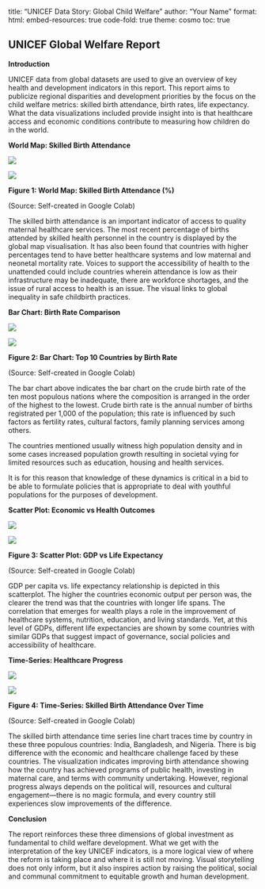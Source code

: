 title: "UNICEF Data Story: Global Child Welfare" author: "Your Name" format: html: embed-resources: true code-fold: true theme: cosmo toc: true

## UNICEF Global Welfare Report

**Introduction**

UNICEF data from global datasets are used to give an overview of key health and development indicators in this report. This report aims to publicize regional disparities and development priorities by the focus on the child welfare metrics: skilled birth attendance, birth rates, life expectancy. What the data visualizations included provide insight into is that healthcare access and economic conditions contribute to measuring how children do in the world.

**World Map: Skilled Birth Attendance**

![](images/paste-4.png)

![](images/paste-11.png)

**Figure 1: World Map: Skilled Birth Attendance (%)**

(Source: Self-created in Google Colab)

The skilled birth attendance is an important indicator of access to quality maternal healthcare services. The most recent percentage of births attended by skilled health personnel in the country is displayed by the global map visualisation. It has also been found that countries with higher percentages tend to have better healthcare systems and low maternal and neonetal mortality rate. Voices to support the accessibility of health to the unattended could include countries wherein attendance is low as their infrastructure may be inadequate, there are workforce shortages, and the issue of rural access to health is an issue. The visual links to global inequality in safe childbirth practices.

**Bar Chart: Birth Rate Comparison**

![](images/paste-12.png)

![](images/paste-13.png)

**Figure 2: Bar Chart: Top 10 Countries by Birth Rate**

(Source: Self-created in Google Colab)

The bar chart above indicates the bar chart on the crude birth rate of the ten most populous nations where the composition is arranged in the order of the highest to the lowest. Crude birth rate is the annual number of births registrated per 1,000 of the population; this rate is influenced by such factors as fertility rates, cultural factors, family planning services among others.

The countries mentioned usually witness high population density and in some cases increased population growth resulting in societal vying for limited resources such as education, housing and health services.

It is for this reason that knowledge of these dynamics is critical in a bid to be able to formulate policies that is appropriate to deal with youthful populations for the purposes of development.

**Scatter Plot: Economic vs Health Outcomes**

![](images/paste-14.png)

![](images/paste-15.png)

**Figure 3: Scatter Plot: GDP vs Life Expectancy**

(Source: Self-created in Google Colab)

GDP per capita vs. life expectancy relationship is depicted in this scatterplot. The higher the countries economic output per person was, the clearer the trend was that the countries with longer life spans. The correlation that emerges for wealth plays a role in the improvement of healthcare systems, nutrition, education, and living standards. Yet, at this level of GDPs, different life expectancies are shown by some countries with similar GDPs that suggest impact of governance, social policies and accessibility of healthcare.

**Time-Series: Healthcare Progress**

![](images/paste-16.png)

![](images/paste-17.png)

**Figure 4: Time-Series: Skilled Birth Attendance Over Time**

(Source: Self-created in Google Colab)

The skilled birth attendance time series line chart traces time by country in these three populous countries: India, Bangladesh, and Nigeria. There is big difference with the economic and healthcare challenge faced by these countries. The visualization indicates improving birth attendance showing how the country has achieved programs of public health, investing in maternal care, and terms with community undertaking. However, regional progress always depends on the political will, resources and cultural engagement—there is no magic formula, and every country still experiences slow improvements of the difference.

**Conclusion**

The report reinforces these three dimensions of global investment as fundamental to child welfare development. What we get with the interpretation of the key UNICEF indicators, is a more logical view of where the reform is taking place and where it is still not moving. Visual storytelling does not only inform, but it also inspires action by raising the political, social and communal commitment to equitable growth and human development.